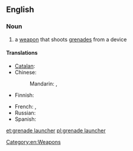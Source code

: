 ==English==
{{wikipedia}}

===Noun===
{{en-noun|head=[[grenade]] [[launcher]]}}

# a [[weapon]] that shoots [[grenades]] from a device

====Translations====
{{trans-top|weapon that shoots grenades}}
* [[Catalan]]: {{t|ca|llançagranades|m}}
* Chinese:
*: Mandarin: {{t|zh|榴彈發射器|sc=Hani}}, {{t|zh|榴弹发射器|tr=liúdàn fāshèqì|sc=Hani}}
* Finnish: {{t|fi|kranaattiampumalaite}}
{{trans-mid}}
* French: {{t|fr|lance-grenade|m}}, {{t|fr|lance-grenades|m}}
* Russian: {{t-|ru|гранатомёт|m|tr=granatomjót}}
* Spanish: {{t|es|lanzagranadas|m}}
{{trans-bottom}}

[[Category:en:Weapons]]

[[et:grenade launcher]]
[[pl:grenade launcher]]